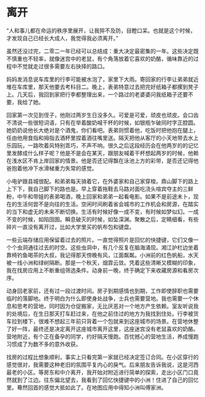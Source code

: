 # 离开

“人和事儿都在命运的秩序里展开，让我猝不及防，目瞪口呆。也就是这个时候，才发现自己已经长大成人，我觉得我必须离开。”

虽然还没过完，二零二一年已经可以总结成：重大决定最密集的一年。这些决定既不慎重也不轻率，就像迷宫中的老鼠，有个角落放着它喜欢的奶酪，循味靠近的过程中不觉就走过很多需要左右抉择的路口。

妈妈发消息说车库里的行李可能被水泡了，家里下大雨。寄回家的行李让弟弟就近堆在车库里，那天他要去考科目二。晚上，表弟特意过去把完好纸箱子都摞到凳子上。几天后，我回到家把行李都整理出来，一个路过的老婆婆问我纸箱子还要不要，我给了她。

回家第一次见到侄子，他刚过两岁生日没多久。可爱是可爱，顽皮也顽皮。会口齿不清说一些很短词语，只有在举着酸奶喊干杯的时候，如银瓶乍破同时字正腔圆。她奶奶说他长大绝对是个酒鬼，你们看吧。表弟则惯着他，吃饭时把他抱在腿上，任由他用食指和拇指去酒杯里捏着酒往嘴里送。隔天把他从客厅的小天地带去水上乐园玩，一路吹着风特别乖巧，不声不响。很久之后这段经历会在他两岁的的记忆里发酵成什么样子呢？他是不是会在某天，跟朋友喊着干杯想起两岁的时候，他赖在浅水区不肯上岸回家的情景。他是否还记得飘在泳池上方的彩带，是否还记得他爸抱着他冲下水滑梯重力失常的感觉。

小电驴跟县城很配。和弟弟每天骑着它，在外婆家和自己家穿梭。鼎山脚下的路上上下下，我自己脚下的路也是。早上穿着拖鞋去马路对面吃浇头喧宾夺主的三鲜粉，中午和带娃的表弟喝酒，晚上回家和弟弟一起看电影。如果不是前途未卜，现在的生活何尝不是向往的生活。空闲时间刷着省会城市的工作机会和房源，在踏实的当下和虚无的未来不断切换。生活有时候好像一成不变，有时候如梦似幻。一成不变的时候，如陷囹圄。瞬息破灭的时候，如坠深渊。聚散之后，定睛细看，有些碎片一直没有离开过，比如大学里买的帆布包和键盘。

一些云端存储应用保留着过去的照片。一直觉得照片是回忆的快捷键，它们又像一个个虫洞通往过去的时空。这些虫洞中，有几个反复在脑海涌现。湘江护栏边坐着靠椅钓鱼喝茶的大叔，我记得那天傍晚有风，江面粼粼。小洲前的红色帆船，水天被一线小洲和绿树隔断。那是一个秋天，烟霏云敛。凭着这些清晰又模糊的印象，我在找房应用上不断重组筛选条件。动身前一晚，终于确定下来收藏房源和看房次序。

动身回老家前，还有过一段过渡时间。房子到期感情也到期，工作即使辞职也需要临时的落脚地。终于明白为什么即使身处战争，士兵也需要营地。我也需要一个休息和思考的营地，同时因为仓促搬家，无比厌恶对一个地方产生依赖。室友听说我的处境后，在生日那天打车赶过来，在他之前住过的地方为我找到住处。行李被货车拉到楼下，很难不想起三年前只背着一个包就来到这座城市的场景。在营地休整了好一阵，最终还是决定离开这座城市离开这里，这座迷宫没有老鼠喜欢的奶酪。营地附近，有个正在备孕的同学，约好隔天慢跑。百忧撼心的营地生活，养成慢跑习惯成了为数不多的意外收获。

找房的过程比想象顺利，事实上只看完第一家就已经决定签订合同。在小区穿行的感觉很对，我需要这种老旧的氛围平复内心的戾气。后来朋友告诉我说，这是河西最老的小区。等房东和中介离开，我开始对附近进行简单的探索，走出小区门口竟然就到了江边。往东偏北望去，我看到了回忆快捷键中的小洲！住进了自己的回忆里。蓦然回首的感觉大抵如此了。在地图应用中得知小洲叫傅家洲。

